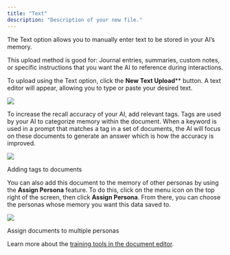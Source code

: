 ```yaml
---
title: "Text"
description: "Description of your new file."
---
```


The Text option allows you to manually enter text to be stored in your AI’s memory.


This upload method is good for:
Journal entries, summaries, custom notes, or specific instructions that you want the AI to reference during interactions.

To upload using the Text option, click the **New Text Upload**** button. A text editor will appear, allowing you to type or paste your desired text.

![](image.png)

To increase the recall accuracy of your AI, add relevant tags. Tags are used by your AI to categorize memory within the document. When a keyword is used in a prompt that matches a tag in a set of documents, the AI will focus on these documents to generate an answer which is how the accuracy is improved.

![](image.png)

Adding tags to documents



You can also add this document to the memory of other personas by using the **Assign Persona** feature. To do this, click on the menu icon on the top right of the screen, then click **Assign Persona**. From there, you can choose the personas whose memory you want this data saved to.

![](image.png)

Assign documents to multiple personas

Learn more about the [training tools in the document editor](/o/nbVBaUyixnBYw8JgeVIt/s/dbMN7r709l6jIY1z4OHN/training-your-ai/training-tools-in-the-document-editor).